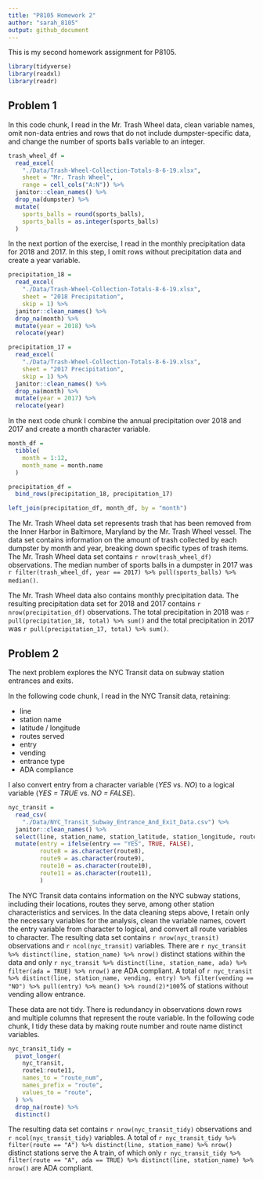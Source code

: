 ```yaml
---
title: "P8105 Homework 2"
author: "sarah_8105"
output: github_document
---
```


This is my second homework assignment for P8105.

```r
library(tidyverse)
library(readxl)
library(readr)
```


## Problem 1

In this code chunk, I read in the Mr. Trash Wheel data, clean variable names, omit non-data entries and rows that do not include dumpster-specific data, and change the number of sports balls variable to an integer.

```r
trash_wheel_df = 
  read_excel(
    "./Data/Trash-Wheel-Collection-Totals-8-6-19.xlsx", 
    sheet = "Mr. Trash Wheel",
    range = cell_cols("A:N")) %>%
  janitor::clean_names() %>%
  drop_na(dumpster) %>%
  mutate(
    sports_balls = round(sports_balls),
    sports_balls = as.integer(sports_balls)
  )
```

In the next portion of the exercise, I read in the monthly precipitation data for 2018 and 2017. In this step, I omit rows without precipitation data and create a year variable.

```r
precipitation_18 = 
  read_excel(
    "./Data/Trash-Wheel-Collection-Totals-8-6-19.xlsx", 
    sheet = "2018 Precipitation",
    skip = 1) %>%
  janitor::clean_names() %>%
  drop_na(month) %>%
  mutate(year = 2018) %>%
  relocate(year)

precipitation_17 = 
  read_excel(
    "./Data/Trash-Wheel-Collection-Totals-8-6-19.xlsx", 
    sheet = "2017 Precipitation",
    skip = 1) %>%
  janitor::clean_names() %>%
  drop_na(month) %>%
  mutate(year = 2017) %>%
  relocate(year)
```

In the next code chunk I combine the annual precipitation over 2018 and 2017 and create a month character variable.

```r
month_df =
  tibble(
    month = 1:12,
    month_name = month.name
  )

precipitation_df =
  bind_rows(precipitation_18, precipitation_17)

left_join(precipitation_df, month_df, by = "month")

```


The Mr. Trash Wheel data set represents trash that has been removed from the Inner Harbor in Baltimore, Maryland by the Mr. Trash Wheel vessel. The data set contains information on the amount of trash collected by each dumpster by month and year, breaking down specific types of trash items. The Mr. Trash Wheel data set contains `r nrow(trash_wheel_df)` observations. The median number of sports balls in a dumpster in 2017 was `r filter(trash_wheel_df, year == 2017) %>% pull(sports_balls) %>% median()`.

The Mr. Trash Wheel data also contains monthly precipitation data. The resulting precipitation data set for 2018 and 2017 contains `r nrow(precipitation_df)` observations. The total precipitation in 2018 was `r pull(precipitation_18, total) %>% sum()` and the total precipitation in 2017 was `r pull(precipitation_17, total) %>% sum()`.


 
## Problem 2

The next problem explores the NYC Transit data on subway station entrances and exits.

In the following code chunk, I read in the NYC Transit data, retaining:

* line
* station name
* latitude / longitude
* routes served
* entry
* vending 
* entrance type
* ADA compliance

I also convert entry from a character variable (_YES_ vs. _NO_) to a logical variable (_YES = TRUE_ vs. _NO = FALSE_).

```r
nyc_transit = 
  read_csv(
    "./Data/NYC_Transit_Subway_Entrance_And_Exit_Data.csv") %>%
  janitor::clean_names() %>%
  select(line, station_name, station_latitude, station_longitude, route1:route11, entry, vending, entrance_type, ada) %>%
  mutate(entry = ifelse(entry == "YES", TRUE, FALSE),
         route8 = as.character(route8),
         route9 = as.character(route9),
         route10 = as.character(route10),
         route11 = as.character(route11),
         )
```

The NYC Transit data contains information on the NYC subway stations, including their locations, routes they serve, among other station characteristics and services. In the data cleaning steps above, I retain only the necessary variables for the analysis, clean the variable names, covert the entry variable from character to logical, and convert all route variables to character. The resulting data set contains `r nrow(nyc_transit)` observations and `r ncol(nyc_transit)` variables. There are `r nyc_transit %>% distinct(line, station_name) %>% nrow()` distinct stations within the data and only `r nyc_transit %>% distinct(line, station_name, ada) %>% filter(ada = TRUE) %>% nrow()` are ADA compliant. A total of `r nyc_transit %>% distinct(line, station_name, vending, entry) %>% filter(vending == "NO") %>% pull(entry) %>% mean() %>% round(2)*100`% of stations without vending allow entrance.

These data are not tidy. There is redundancy in observations down rows and multiple columns that represent the route variable. In the following code chunk, I tidy these data by making route number and route name distinct variables.

```r
nyc_transit_tidy = 
  pivot_longer(
    nyc_transit,
    route1:route11,
    names_to = "route_num",
    names_prefix = "route",
    values_to = "route",
  ) %>%
  drop_na(route) %>%
  distinct()
```

The resulting data set contains `r nrow(nyc_transit_tidy)` observations and `r ncol(nyc_transit_tidy)` variables. A total of `r nyc_transit_tidy %>% filter(route == "A") %>% distinct(line, station_name) %>% nrow()` distinct stations serve the A train, of which only `r nyc_transit_tidy %>%  filter(route == "A", ada == TRUE) %>% distinct(line, station_name) %>% nrow()` are ADA compliant.
